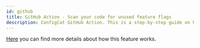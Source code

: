 ```yaml
---
id: github
title: GitHub Action - Scan your code for unused feature flags
description: ConfigCat GitHub Action. This is a step-by-step guide on how to use the ConfigCat GitHub Action to eliminate tech debt in your project.
---
```



<CodeRefIntro linkText="GitHub Action" linkUrl="https://github.com/marketplace/actions/configcat-scan-repository" linkTarget="_blank" />

[Here](/docs/advanced/code-references/overview) you can find more details about how this feature works.

<GitHubAction />
